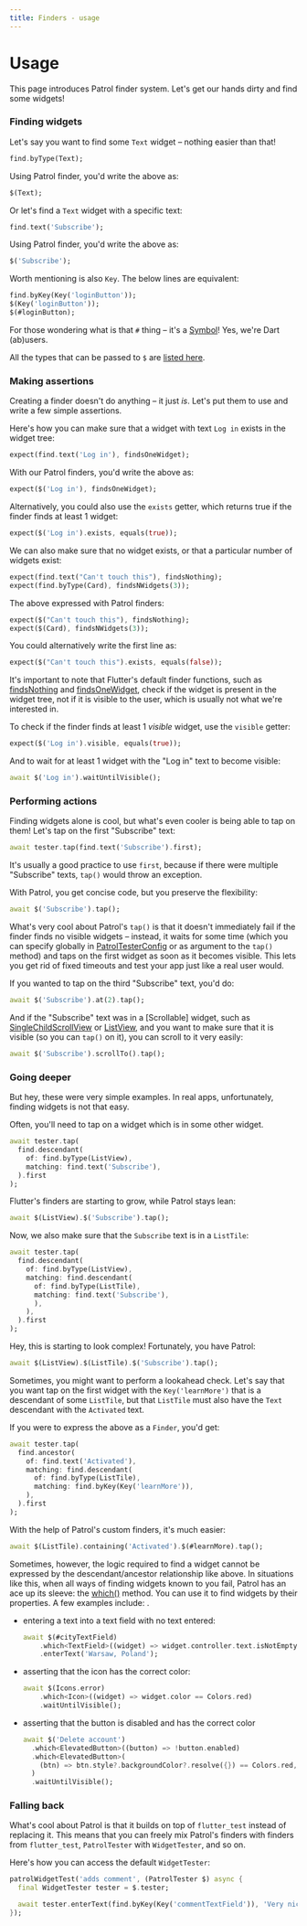 ```yaml
---
title: Finders - usage
---
```


# Usage

This page introduces Patrol finder system. Let's get our hands dirty
and find some widgets!

### Finding widgets

Let's say you want to find some `Text` widget – nothing easier than that!

```dart
find.byType(Text);
```

Using Patrol finder, you'd write the above as:

```dart
$(Text);
```

Or let's find a `Text` widget with a specific text:

```dart
find.text('Subscribe');
```

Using Patrol finder, you'd write the above as:

```dart
$('Subscribe');
```

Worth mentioning is also `Key`. The below lines are equivalent:

```dart
find.byKey(Key('loginButton'));
$(Key('loginButton'));
$(#loginButton);
```

For those wondering what is that `#` thing – it's a
[Symbol](https://api.dart.dev/dart-core/Symbol-class.html)! Yes, we're Dart
(ab)users.

<Info>All the types that can be passed to `$` are [listed here][doc].</Info>

### Making assertions

Creating a finder doesn't do anything – it just _is_. Let's put them to use and
write a few simple assertions.

Here's how you can make sure that a widget with text `Log in` exists in the
widget tree:

```dart
expect(find.text('Log in'), findsOneWidget);
```

With our Patrol finders, you'd write the above as:

```dart
expect($('Log in'), findsOneWidget);
```

Alternatively, you could also use the `exists` getter, which returns true if the
finder finds at least 1 widget:

```dart
expect($('Log in').exists, equals(true));
```

We can also make sure that no widget exists, or that a particular number of
widgets exist:

```dart
expect(find.text("Can't touch this"), findsNothing);
expect(find.byType(Card), findsNWidgets(3));
```

The above expressed with Patrol finders:

```dart
expect($("Can't touch this"), findsNothing);
expect($(Card), findsNWidgets(3));
```

You could alternatively write the first line as:

```dart
expect($("Can't touch this").exists, equals(false));
```

[//]: # (not true, TODO: rewrite)
It's important to note that Flutter's default finder functions, such as
[findsNothing] and [findsOneWidget], check if the widget is present in the
widget tree, not if it is visible to the user, which is usually not what we're
interested in.

To check if the finder finds at least 1 _visible_ widget, use the `visible`
getter:

```dart
expect($('Log in').visible, equals(true));
```

And to wait for at least 1 widget with the "Log in" text to become visible:

```dart
await $('Log in').waitUntilVisible();
```

### Performing actions

Finding widgets alone is cool, but what's even cooler is being able to tap on
them! Let's tap on the first "Subscribe" text:

```dart
await tester.tap(find.text('Subscribe').first);
```

It's usually a good practice to use `first`, because if there were multiple
"Subscribe" texts, `tap()` would throw an exception.

With Patrol, you get concise code, but you preserve the flexibility:

```dart
await $('Subscribe').tap();
```

What's very cool about Patrol's `tap()` is that it doesn't immediately fail if
the finder finds no visible widgets – instead, it waits for some time (which you
can specify globally in [PatrolTesterConfig] or as argument to the `tap()`
method) and taps on the first widget as soon as it becomes visible. This lets
you get rid of fixed timeouts and test your app just like a real user would.

If you wanted to tap on the third "Subscribe" text, you'd do:

```dart
await $('Subscribe').at(2).tap();
```

And if the "Subscribe" text was in a [Scrollable] widget, such as
[SingleChildScrollView] or [ListView], and you want to make sure that it is
visible (so you can `tap()` on it), you can scroll to it very easily:

```dart
await $('Subscribe').scrollTo().tap();
```

### Going deeper

But hey, these were very simple examples. In real apps, unfortunately, finding
widgets is not that easy.

Often, you'll need to tap on a widget which is in some other widget.

```dart
await tester.tap(
  find.descendant(
    of: find.byType(ListView),
    matching: find.text('Subscribe'),
  ).first
);
```

Flutter's finders are starting to grow, while Patrol stays lean:

```dart
await $(ListView).$('Subscribe').tap();
```

Now, we also make sure that the `Subscribe` text is in a `ListTile`:

```dart
await tester.tap(
  find.descendant(
    of: find.byType(ListView),
    matching: find.descendant(
      of: find.byType(ListTile),
      matching: find.text('Subscribe'),
      ),
    ),
  ).first
);
```

Hey, this is starting to look complex! Fortunately, you have Patrol:

```dart
await $(ListView).$(ListTile).$('Subscribe').tap();
```

Sometimes, you might want to perform a lookahead check. Let's say that you want
tap on the first widget with the `Key('learnMore')` that is a descendant of some
`ListTile`, but that `ListTile` must also have the `Text` descendant with the
`Activated` text.

If you were to express the above as a `Finder`, you'd get:

```dart
await tester.tap(
  find.ancestor(
    of: find.text('Activated'),
    matching: find.descendant(
      of: find.byType(ListTile),
      matching: find.byKey(Key('learnMore')),
    ),
  ).first
);
```

With the help of Patrol's custom finders, it's much easier:

```dart
await $(ListTile).containing('Activated').$(#learnMore).tap();
```

Sometimes, however, the logic required to find a widget cannot be expressed by
the descendant/ancestor relationship like above. In situations like this,
when all ways of finding widgets known to you fail, Patrol has an ace up its
sleeve: the [which()] method. You can use it to find widgets by their
properties. A few examples include:
.

- entering a text into a text field with no text entered:

  ```dart
  await $(#cityTextField)
      .which<TextField>((widget) => widget.controller.text.isNotEmpty)
      .enterText('Warsaw, Poland');
  ```

- asserting that the icon has the correct color:

  ```dart
  await $(Icons.error)
      .which<Icon>((widget) => widget.color == Colors.red)
      .waitUntilVisible();
  ```

- asserting that the button is disabled and has the correct color

  ```dart
  await $('Delete account')
    .which<ElevatedButton>((button) => !button.enabled)
    .which<ElevatedButton>(
      (btn) => btn.style?.backgroundColor?.resolve({}) == Colors.red,
    )
    .waitUntilVisible();

  ```

### Falling back

What's cool about Patrol is that it builds on top of `flutter_test` instead of
replacing it. This means that you can freely mix Patrol's finders with finders
from `flutter_test`, `PatrolTester` with `WidgetTester`, and so on.

Here's how you can access the default `WidgetTester`:

```dart
patrolWidgetTest('adds comment', (PatrolTester $) async {
  final WidgetTester tester = $.tester;

  await tester.enterText(find.byKey(Key('commentTextField')), 'Very nice!');
});
```

[doc]: https://pub.dev/documentation/patrol_finders/latest/patrol_finders/createFinder.html
[which()]: https://pub.dev/documentation/patrol_finders/latest/patrol_finders/PatrolFinder/which.html
[findsNothing]: https://api.flutter.dev/flutter/flutter_test/findsNothing-constant.html
[findsOneWidget]: https://api.flutter.dev/flutter/flutter_test/findsOneWidget-constant.html
[PatrolTesterConfig]: https://pub.dev/documentation/patrol_finders/latest/patrol_finders/PatrolTesterConfig-class.html
[singlechildscrollview]: https://api.flutter.dev/flutter/widgets/SingleChildScrollView-class.html
[listview]: https://api.flutter.dev/flutter/widgets/ListView-class.html
